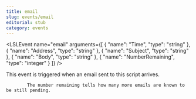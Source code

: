 ```yaml
---
title: email
slug: events/email
editorial: stub
category: events
---
```


<LSLEvent
	name="email"
	arguments={[
	{
		"name": "Time",
		"type": "string"
	},
	{
		"name": "Address",
		"type": "string"
	},
	{
		"name": "Subject",
		"type": "string"
	},
	{
		"name": "Body",
		"type": "string"
	},
	{
		"name": "NumberRemaining",
		"type": "integer"
	}
]}
/>

This event is triggered when an email sent to this script arrives.

			The number remaining tells how many more emails are known to be still pending.
